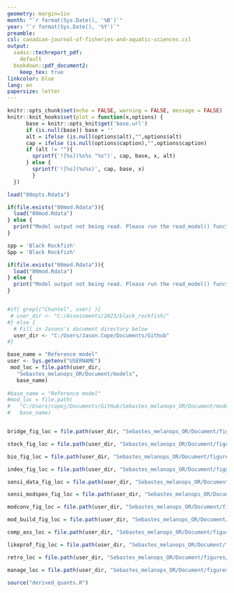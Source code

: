 ```yaml
---
geometry: margin=1in
month: "`r format(Sys.Date(), '%B')`"
year: "`r format(Sys.Date(), '%Y')`"
preamble: 
csl: canadian-journal-of-fisheries-and-aquatic-sciences.csl
output:
  sa4ss::techreport_pdf:
    default
  bookdown::pdf_document2:
    keep_tex: true
linkcolor: blue
lang: en
papersize: letter
---
```


```r
knitr::opts_chunk$set(echo = FALSE, warning = FALSE, message = FALSE)
knitr::knit_hooks$set(plot = function(x,options) {
      base = knitr::opts_knit$get('base.url')
      if (is.null(base)) base = ''
      alt = ifelse (is.null(options$alt),"",options$alt)
      cap = ifelse (is.null(options$caption),"",options$caption)
      if (alt != ""){
        sprintf('![%s](%s%s "%s")', cap, base, x, alt)
      } else {
        sprintf('![%s](%s%s)', cap, base, x)
        }
  })

load("00opts.Rdata")

if(file.exists("00mod.Rdata")){
  load("00mod.Rdata")
} else {
  print("Model output not being read. Please run the read_model() function.")
}

spp = 'Black Rockfish'
Spp = 'Black Rockfish'

if(file.exists("00mod.Rdata")){
  load("00mod.Rdata")
} else {
  print("Model output not being read. Please run the read_model() function.")
}


#if( grepl("Chantel", user) ){
 # user_dir <- "C:/Assessments/2023/black_rockfish/"
#} else {
  # Fill in Jasons's document directory below
  user_dir <- "C:/Users/Jason.Cope/Documents/Github"
#}

base_name = "Reference model"
user <- Sys.getenv("USERNAME")
 mod_loc = file.path(user_dir,
   "Sebastes_melanops_OR/Document/models",
   base_name)
   
#base_name = "Reference model"
#mod_loc = file.path(
#   "C:/Users/copej/Documents/GitHub/Sebastes_melanops_OR/Document/models",
#   base_name)


bridge_fig_loc = file.path(user_dir, "Sebastes_melanops_OR/Document/figures/Bridge")

stock_fig_loc = file.path(user_dir, "Sebastes_melanops_OR/Document/figures/stock")

bio_fig_loc = file.path(user_dir, "Sebastes_melanops_OR/Document/figures/biology_plots")

index_fig_loc = file.path(user_dir, "Sebastes_melanops_OR/Document/figures/index")

sensi_data_fig_loc = file.path(user_dir, "Sebastes_melanops_OR/Document/figures/sensi_data")

sensi_modspex_fig_loc = file.path(user_dir, "Sebastes_melanops_OR/Document/figures/sensi_modspex")

modconv_fig_loc = file.path(user_dir, "Sebastes_melanops_OR/Document/figures/modconverge")

mod_build_fig_loc = file.path(user_dir, "Sebastes_melanops_OR/Document/figures/modbuild")

comp_ass_loc = file.path(user_dir, "Sebastes_melanops_OR/Document/figures/comp_2015_2023")

likeprof_fig_loc = file.path(user_dir, "Sebastes_melanops_OR/Document/figures/likelihoods")

retro_loc = file.path(user_dir, "Sebastes_melanops_OR/Document/figures/retro")

manage_loc = file.path(user_dir, "Sebastes_melanops_OR/Document/figures/management")

source("derived_quants.R")

```
